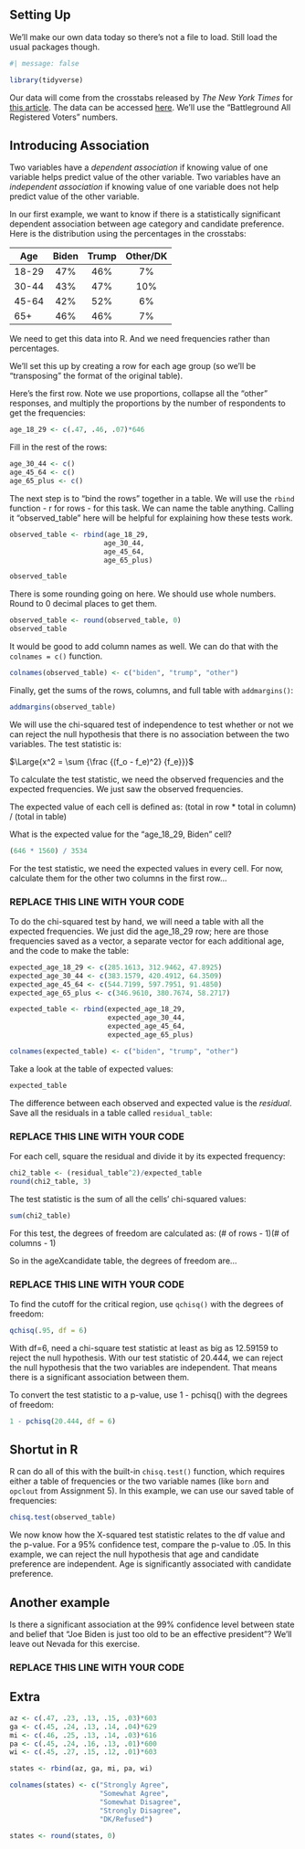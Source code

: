 ## Setting Up

We'll make our own data today so there's not a file to load. Still load the usual packages though.

```r
#| message: false

library(tidyverse)
```

Our data will come from the crosstabs released by *The New York Times* for [this article](https://www.nytimes.com/2023/11/05/us/politics/biden-trump-2024-poll.html). The data can be accessed [here](https://www.nytimes.com/interactive/2023/11/07/us/elections/times-siena-battlegrounds-registered-voters.html). We'll use the "Battleground All Registered Voters" numbers.

## Introducing Association

Two variables have a *dependent association* if knowing value of one variable helps predict value of the other variable. Two variables have an *independent association* if knowing value of one variable does not help predict value of the other variable.

In our first example, we want to know if there is a statistically significant dependent association between age category and candidate preference. Here is the distribution using the percentages in the crosstabs:

| Age   | Biden | Trump | Other/DK |
|-------|:-----:|:-----:|:--------:|
| 18-29 |  47%  |  46%  |    7%    |
| 30-44 |  43%  |  47%  |   10%    |
| 45-64 |  42%  |  52%  |    6%    |
| 65+   |  46%  |  46%  |    7%    |

We need to get this data into R. And we need frequencies rather than percentages.

We'll set this up by creating a row for each age group (so we'll be "transposing" the format of the original table).

Here's the first row. Note we use proportions, collapse all the "other" responses, and multiply the proportions by the number of respondents to get the frequencies:

```r
age_18_29 <- c(.47, .46, .07)*646
```

Fill in the rest of the rows:

```r
age_30_44 <- c()
age_45_64 <- c()
age_65_plus <- c()
```

The next step is to "bind the rows" together in a table. We will use the `rbind` function - r for rows - for this task. We can name the table anything. Calling it "observed_table" here will be helpful for explaining how these tests work.

```r
observed_table <- rbind(age_18_29,
                       age_30_44,
                       age_45_64,
                       age_65_plus)

observed_table
```

There is some rounding going on here. We should use whole numbers. Round to 0 decimal places to get them.

```r
observed_table <- round(observed_table, 0)
observed_table
```

It would be good to add column names as well. We can do that with the `colnames = c()` function.

```r
colnames(observed_table) <- c("biden", "trump", "other")
```

Finally, get the sums of the rows, columns, and full table with `addmargins()`:

```r
addmargins(observed_table)
```

We will use the chi-squared test of independence to test whether or not we can reject the null hypothesis that there is no association between the two variables. The test statistic is:

$\Large{x^2 = \sum {\frac {(f_o - f_e)^2} {f_e}}}$

To calculate the test statistic, we need the observed frequencies and the expected frequencies. We just saw the observed frequencies.

The expected value of each cell is defined as:
(total in row * total in column) / (total in table)

What is the expected value for the "age_18_29, Biden" cell?

```r
(646 * 1560) / 3534
```

For the test statistic, we need the expected values in every cell. For now, calculate them for the other two columns in the first row...

### REPLACE THIS LINE WITH YOUR CODE


To do the chi-squared test by hand, we will need a table with all the expected frequencies. We just did the age_18_29 row; here are those frequencies saved as a vector, a separate vector for each additional age, and the code to make the table:

```r
expected_age_18_29 <- c(285.1613, 312.9462, 47.8925)
expected_age_30_44 <- c(383.1579, 420.4912, 64.3509)
expected_age_45_64 <- c(544.7199, 597.7951, 91.4850)
expected_age_65_plus <- c(346.9610, 380.7674, 58.2717)

expected_table <- rbind(expected_age_18_29,
                        expected_age_30_44,
                        expected_age_45_64,
                        expected_age_65_plus)

colnames(expected_table) <- c("biden", "trump", "other")
```

Take a look at the table of expected values:

```r
expected_table
```

The difference between each observed and expected value is the *residual*. Save all the residuals in a table called `residual_table`:

### REPLACE THIS LINE WITH YOUR CODE

For each cell, square the residual and divide it by its expected frequency:

```r
chi2_table <- (residual_table^2)/expected_table
round(chi2_table, 3)
```

The test statistic is the sum of all the cells' chi-squared values:

```r
sum(chi2_table)

```

For this test, the degrees of freedom are calculated as:
(# of rows - 1)(# of columns - 1)

So in the ageXcandidate table, the degrees of freedom are...

### REPLACE THIS LINE WITH YOUR CODE


To find the cutoff for the critical region, use `qchisq()` with the degrees of freedom:

```r
qchisq(.95, df = 6)
```

With df=6, need a chi-square test statistic at least as big as 12.59159 to reject the null hypothesis. With our test statistic of 20.444, we can reject the null hypothesis that the two variables are independent. That means there is a significant association between them.

To convert the test statistic to a p-value, use 1 - pchisq() with the degrees of freedom:

```r
1 - pchisq(20.444, df = 6)
```


## Shortut in R

R can do all of this with the built-in `chisq.test()` function, which requires either a table of frequencies or the two variable names (like `born` and `opclout` from Assignment 5). In this example, we can use our saved table of frequencies:

```r
chisq.test(observed_table)
```

We now know how the X-squared test statistic relates to the df value and the p-value. For a 95% confidence test, compare the p-value to .05. In this example, we can reject the null hypothesis that age and candidate preference are independent. Age is significantly associated with candidate preference.

## Another example

Is there a significant association at the 99% confidence level between state and belief that "Joe Biden is just too old to be an effective president"? We'll leave out Nevada for this exercise.

### REPLACE THIS LINE WITH YOUR CODE

















## Extra

```r
az <- c(.47, .23, .13, .15, .03)*603
ga <- c(.45, .24, .13, .14, .04)*629
mi <- c(.46, .25, .13, .14, .03)*616
pa <- c(.45, .24, .16, .13, .01)*600
wi <- c(.45, .27, .15, .12, .01)*603

states <- rbind(az, ga, mi, pa, wi)

colnames(states) <- c("Strongly Agree",
                      "Somewhat Agree",
                      "Somewhat Disagree",
                      "Strongly Disagree",
                      "DK/Refused")

states <- round(states, 0)
```